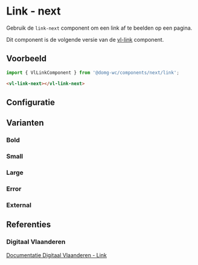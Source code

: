 
# Link - next

Gebruik de `link-next` component om een link af te beelden op een pagina.<br/>

Dit component is de volgende versie van de [vl-link](/docs/elements-link-link--documentatie) component.

## Voorbeeld

```js
import { VlLinkComponent } from '@domg-wc/components/next/link';
```

```html
<vl-link-next></vl-link-next>
```

<Canvas of={VlLinkStories.LinkDefault} />

## Configuratie

<ArgTypes of={VlLinkStories.LinkDefault} />

## Varianten

### Bold

<Canvas of={VlLinkStories.LinkBold} />

### Small

<Canvas of={VlLinkStories.LinkSmall} />

### Large

<Canvas of={VlLinkStories.LinkLarge} />

### Error

<Canvas of={VlLinkStories.LinkError} />

### External

<Canvas of={VlLinkStories.LinkExternal} />

## Referenties

### Digitaal Vlaanderen

[Documentatie Digitaal Vlaanderen - Link](https://overheid.vlaanderen.be/webuniversum/v3/documentation/atoms/vl-ui-link)
